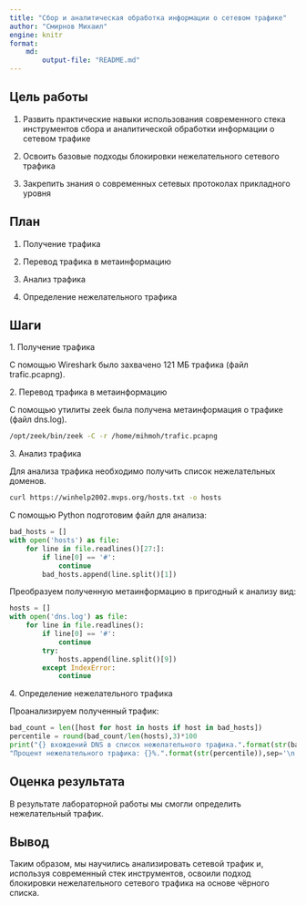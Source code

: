 ```yaml
---
title: "Сбор и аналитическая обработка информации о сетевом трафике"
author: "Смирнов Михаил"
engine: knitr
format:
    md:
        output-file: "README.md"
---
```


## Цель работы

1. Развить практические навыки использования современного стека инструментов сбора и аналитической обработки информации о сетевом трафике

2. Освоить базовые подходы блокировки нежелательного сетевого трафика

3. Закрепить знания о современных сетевых протоколах прикладного уровня

## План

1. Получение трафика

2. Перевод трафика в метаинформацию

3. Анализ трафика

4. Определение нежелательного трафика

## Шаги

1\. Получение трафика 

С помощью Wireshark было захвачено 121 МБ трафика (файл trafic.pcapng).

2\. Перевод трафика в метаинформацию 

С помощью утилиты zeek была получена метаинформация о трафике (файл dns.log).

```bash
/opt/zeek/bin/zeek -C -r /home/mihmoh/trafic.pcapng
```

3\. Анализ трафика

Для анализа трафика необходимо получить список нежелательных доменов.

```bash
curl https://winhelp2002.mvps.org/hosts.txt -o hosts
```

С помощью Python подготовим файл для анализа:

```python
bad_hosts = []
with open('hosts') as file:
    for line in file.readlines()[27:]:
        if line[0] == '#':
            continue
        bad_hosts.append(line.split()[1])
```

Преобразуем полученную метаинформацию в пригодный к анализу вид:

```python
hosts = []
with open('dns.log') as file:
    for line in file.readlines():
        if line[0] == '#':
            continue
        try:
            hosts.append(line.split()[9])
        except IndexError:
            continue
```

4\. Определение нежелательного трафика

Проанализируем полученный трафик:

```python
bad_count = len([host for host in hosts if host in bad_hosts])
percentile = round(bad_count/len(hosts),3)*100
print("{} вхождений DNS в список нежелательного трафика.".format(str(bad_count)),
"Процент нежелательного трафика: {}%.".format(str(percentile)),sep='\n')
```

## Оценка результата

В результате лабораторной работы мы смогли определить нежелательный трафик.

## Вывод

Таким образом, мы научились анализировать сетевой трафик и, используя современный стек инструментов, освоили подход блокировки нежелательного сетевого трафика на основе чёрного списка.